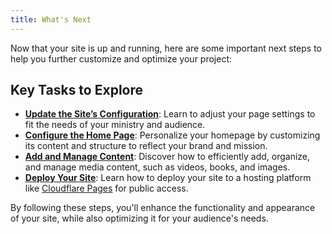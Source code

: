 ```yaml
---
title: What's Next
---
```


Now that your site is up and running, here are some important next steps to help you further customize and optimize your project:

## Key Tasks to Explore

- **[Update the Site’s Configuration](/build/configurations)**: Learn to adjust your page settings to fit the needs of your ministry and audience.
- **[Configure the Home Page](/build/customize-home)**: Personalize your homepage by customizing its content and structure to reflect your brand and mission.
- **[Add and Manage Content](/content/overview)**: Discover how to efficiently add, organize, and manage media content, such as videos, books, and images.
- **[Deploy Your Site](/run/deploy)**: Learn how to deploy your site to a hosting platform like [Cloudflare Pages](https://developers.cloudflare.com/pages/) for public access.

By following these steps, you'll enhance the functionality and appearance of your site, while also optimizing it for your audience's needs.
